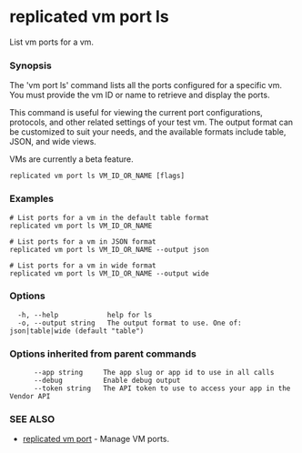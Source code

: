 # replicated vm port ls

List vm ports for a vm.

### Synopsis

The 'vm port ls' command lists all the ports configured for a specific vm. You must provide the vm ID or name to retrieve and display the ports.

This command is useful for viewing the current port configurations, protocols, and other related settings of your test vm. The output format can be customized to suit your needs, and the available formats include table, JSON, and wide views.

VMs are currently a beta feature.

```
replicated vm port ls VM_ID_OR_NAME [flags]
```

### Examples

```
# List ports for a vm in the default table format
replicated vm port ls VM_ID_OR_NAME

# List ports for a vm in JSON format
replicated vm port ls VM_ID_OR_NAME --output json

# List ports for a vm in wide format
replicated vm port ls VM_ID_OR_NAME --output wide
```

### Options

```
  -h, --help            help for ls
  -o, --output string   The output format to use. One of: json|table|wide (default "table")
```

### Options inherited from parent commands

```
      --app string     The app slug or app id to use in all calls
      --debug          Enable debug output
      --token string   The API token to use to access your app in the Vendor API
```

### SEE ALSO

* [replicated vm port](replicated-cli-vm-port)	 - Manage VM ports.

